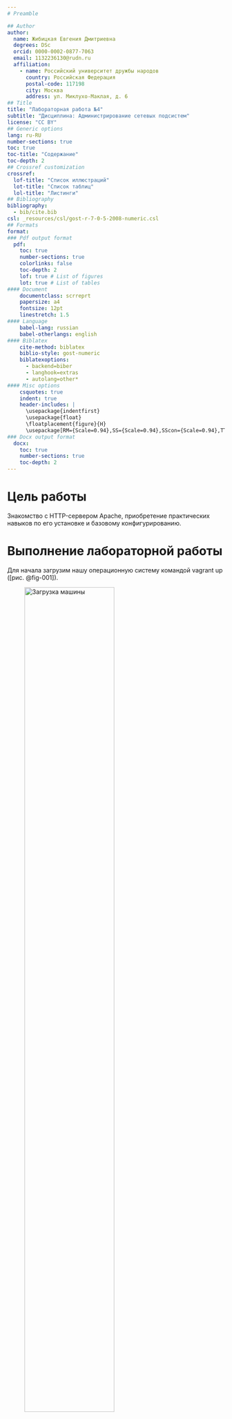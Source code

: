 ```yaml
---
# Preamble

## Author
author:
  name: Жибицкая Евгения Дмитриевна
  degrees: DSc
  orcid: 0000-0002-0877-7063
  email: 1132236130@rudn.ru
  affiliation:
    - name: Российский университет дружбы народов
      country: Российская Федерация
      postal-code: 117198
      city: Москва
      address: ул. Миклухо-Маклая, д. 6
## Title
title: "Лабораторная работа №4"
subtitle: "Дисциплина: Администрирование сетевых подсистем"
license: "CC BY"
## Generic options
lang: ru-RU
number-sections: true
toc: true
toc-title: "Содержание"
toc-depth: 2
## Crossref customization
crossref:
  lof-title: "Список иллюстраций"
  lot-title: "Список таблиц"
  lol-title: "Листинги"
## Bibliography
bibliography:
  - bib/cite.bib
csl: _resources/csl/gost-r-7-0-5-2008-numeric.csl
## Formats
format:
### Pdf output format
  pdf:
    toc: true
    number-sections: true
    colorlinks: false
    toc-depth: 2
    lof: true # List of figures
    lot: true # List of tables
#### Document
    documentclass: scrreprt
    papersize: a4
    fontsize: 12pt
    linestretch: 1.5
#### Language
    babel-lang: russian
    babel-otherlangs: english
#### Biblatex
    cite-method: biblatex
    biblio-style: gost-numeric
    biblatexoptions:
      - backend=biber
      - langhook=extras
      - autolang=other*
#### Misc options
    csquotes: true
    indent: true
    header-includes: |
      \usepackage{indentfirst}
      \usepackage{float}
      \floatplacement{figure}{H}
      \usepackage[RM={Scale=0.94},SS={Scale=0.94},SScon={Scale=0.94},TT={Scale=MatchLowercase,FakeStretch=0.9},DefaultFeatures={Ligatures=Common}]{plex-otf}
### Docx output format
  docx:
    toc: true
    number-sections: true
    toc-depth: 2
--- 
```


# Цель работы

Знакомство с HTTP-сервером Apache, приобретение практических навыков по  его установке и базовому конфигурированию.


# Выполнение лабораторной работы

Для начала загрузим нашу операционную систему командой  vagrant up ([рис. @fig-001]).

![Загрузка машины](image/1.jpg){#fig-001 width=70%}

Перейдем в режим суперпользователя, установим стандартный веб-сервер([рис. @fig-002] и [рис. @fig-003]).

![Установка пакетов](image/2.jpg){#fig-002 width=70%}


![Установка пакетов](image/3.jpg){#fig-003 width=70%}


Перейдем к конфигурированию сервера.

Для этого сначала изучим содержимое файлов в /etc/httpd/conf и /etc/httpd/conf.d([рис. @fig-004] и [рис. @fig-005]).

![httpd.conf](image/4.jpg){#fig-004 width=70%}


![userdir.conf](image/5.jpg){#fig-005 width=70%}



Затем внесем изменения в настройки межсетевого экрана узла server, разрешив работу с http, просмотрим имеющиеся сервисы, добавим http ([рис. @fig-006]).

![Добавление сервера](image/6.jpg){#fig-006 width=70%}

В другом терминале запускаем лог ошибок, активируем службу и убеждаемся, что все корректно работает([рис. @fig-007]).


![Запуск http](image/7.jpg){#fig-007 width=70%}


Теперь проанализируем работу сервера.

Запускаем машину client([рис. @fig-008]), просматривая при этом лог ошибок на сервере([рис. @fig-009]). Также запускаем мониторинг доступа к веб-серверу([рис. @fig-010]) и переходим на 192.168.1.1., где теперь открывается тестовая страница ([рис. @fig-011])

![Запуск client](image/8.jpg){#fig-008 width=70%}

![Лог ошибок](image/9.jpg){#fig-009 width=70%}

![Мониторинг доступа](image/10.jpg){#fig-010 width=70%}

![192.168.1.1](image/11.jpg){#fig-011 width=70%}




Настроим виртуальный хостинг для HTTP-сервера, сделаем это для 2х адресов.

Сначала остановим работу DNS-сервера для внесения изменений в файлы описания DNS-зон([рис. @fig-012])

![Остановка named](image/12.jpg){#fig-012 width=70%}

Добавим записи для HTTP-сервера в конце файла прямой DNS-зоны и обратной ([рис. @fig-013]). При этом не забудем из соответствующих каталогов удалить файлы журналов DNS([рис. @fig-014])

![Добавление записи](image/13.jpg){#fig-013 width=70%}

![Удаление файлов, редактирование](image/14.jpg){#fig-014 width=70%}

Перезапустим службу и убедимся, что она перезапустилась([рис. @fig-015])

![Перезапуск](image/15.jpg){#fig-015 width=70%}


Далее необходимо создать файлы и вставить следующие скрипты([рис. @fig-016], [рис. @fig-017] и [рис. @fig-018])

![Создание файлов](image/16.jpg){#fig-016 width=70%}

![server.user.net.conf ](image/17.jpg){#fig-017 width=70%}

![www.user.net.conf ](image/18.jpg){#fig-018 width=70%}


Также в каталоге /var/www/html, в котором должны находиться файлы с содержимым  веб-серверов, создадим тестовые страницы для виртуальных
веб-серверов server и www([рис. @fig-019],[рис. @fig-020] и [рис. @fig-021])

![Создание файлов](image/19.jpg){#fig-019 width=70%}

![server.edzhibitskaya.net](image/20.jpg){#fig-020 width=70%}

![www.edzhibitskaya.net](image/21.jpg){#fig-021 width=70%}

Скорректриуем права доступа, восстановим контекст безопасности в SELinux и перезапусим сервер([рис. @fig-022] и [рис. @fig-023])

![Права доступа и контекст безопасности](image/22.jpg){#fig-022 width=70%}

![Перезапуск сервера](image/23.jpg){#fig-023 width=70%}

На машине client перейдем по адресам и убедимся в корректности работы(рис. @fig-024] и [рис. @fig-025]).

![www.edzhibitskaya.net](image/24.jpg){#fig-024 width=70%}

![server.edzhibitskaya.net](image/25.jpg){#fig-025 width=70%}



Остается внести изменени в настройки ВМ.

Переходим в нужные каталоги, копируем туда файлы и подкаталоги([рис. @fig-026] ), заменям конфигурационные файлы([рис. @fig-027]).

![Каталоги](image/26.jpg){#fig-026 width=70%}

![Замена файлов](image/27.jpg){#fig-027 width=70%}

Затем создаем исполняемый файл, прописываем скрипт и сохраням его([рис. @fig-028]).

![Файл http.sh](image/28.jpg){#fig-028 width=70%}

Внесем изменения в Vagrantfile([рис. @fig-029]) и завершим работу.

![Vagrantfile](image/29.jpg){#fig-029 width=70%}


# Контрольные вопросы

1. Через какой порт по умолчанию работает Apache?


Порт 80 (HTTP) и 443 (HTTPS)

2. Под каким пользователем запускается Apache и к какой группе относится этот пользователь?

Пользователь: www-data (Debian/Ubuntu)

Группа: www-data

3. Где располагаются лог-файлы веб-сервера? Что можно по ним отслеживать?

Лог-файлы: /var/log/apache2/ (access.log, error.log) - отслеживают запросы, ошибки, трафик

4. Где по умолчанию содержится контент веб-серверов?

Контент по умолчанию: /var/www/html/

5. Каким образом реализуется виртуальный хостинг? Что он даёт?

Виртуальный хостинг: Настраивается через VirtualHost в конфигах. Позволяет размещать несколько сайтов на одном IP


# Выводы

 В ходе работы было произведено знакомство с HTTP-сервером Apache и приобретены практические навыки по  его установке и базовому конфигурированию.


# Список литературы{.unnumbered}

[](https://esystem.rudn.ru/pluginfile.php/2854744/mod_resource/content/6/004-http.pdf)

::: {#refs}
:::

